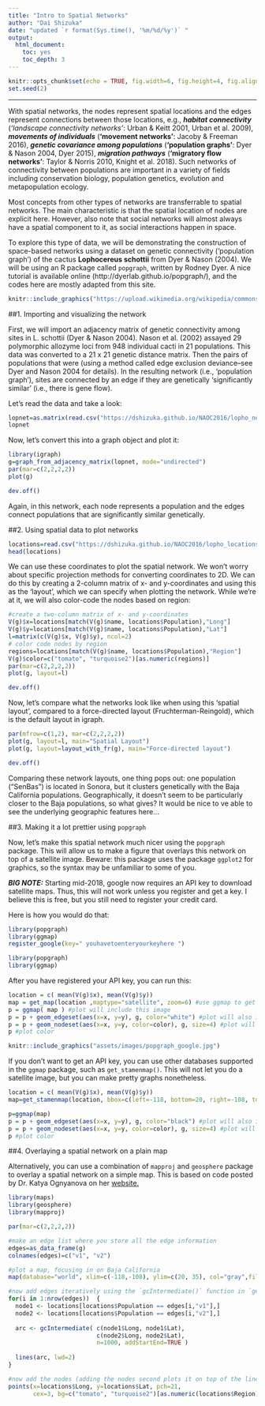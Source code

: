 ```yaml
---
title: "Intro to Spatial Networks"
author: "Dai Shizuka"
date: "updated `r format(Sys.time(), '%m/%d/%y')` "
output: 
  html_document:
    toc: yes
    toc_depth: 3
---
```


```r
knitr::opts_chunk$set(echo = TRUE, fig.width=6, fig.height=4, fig.align='center',warning=F, message = F)
set.seed(2)
```

---


With spatial networks, the nodes represent spatial locations and the edges represent connections between those locations, e.g., ***habitat connectivity*** (*‘landscape connectivity networks’*: Urban & Keitt 2001, Urban et al. 2009), ***movements of individuals*** (**‘movement networks’**: Jacoby & Freeman 2016), ***genetic covariance among populations*** (**‘population graphs’**: Dyer & Nason 2004, Dyer 2015), ***migration pathways*** (**‘migratory flow networks’**: Taylor & Norris 2010, Knight et al. 2018). Such networks of connectivity between populations are important in a variety of fields including conservation biology, population genetics, evolution and metapopulation ecology.

Most concepts from other types of networks are transferrable to spatial networks. The main characteristic is that the spatial location of nodes are explicit here. However, also note that social networks will almost always have a spatial component to it, as social interactions happen in space. 

To explore this type of data, we will be demonstrating the construction of space-based networks using a dataset on genetic connectivity (‘population graph’) of the cactus **Lophocereus schottii** from Dyer & Nason (2004). We will be using an R package called `popgraph`, written by Rodney Dyer. A nice tutorial is available online (http://dyerlab.github.io/popgraph/), and the codes here are mostly adapted from this site.

```r
knitr::include_graphics("https://upload.wikimedia.org/wikipedia/commons/thumb/7/76/P%C3%A1jara_La_Lajita_-_Oasis_Park_-_Pachycereus_schottii_01_ies.jpg/640px-P%C3%A1jara_La_Lajita_-_Oasis_Park_-_Pachycereus_schottii_01_ies.jpg")
```


##1. Importing and visualizing the network

First, we will import an adjacency matrix of genetic connectivity among sites in L. schottii (Dyer & Nason 2004). Nason et al. (2002) assayed 29 polymorphic allozyme loci from 948 individual cacti in 21 populations. This data was converted to a 21 x 21 genetic distance matrix. Then the pairs of populations that were (using a method called edge exclusion deviance--see Dyer and Nason 2004 for details). In the resulting network (i.e., ‘population graph’), sites are connected by an edge if they are genetically ‘significantly similar’ (i.e., there is gene flow).

Let’s read the data and take a look:

```r
lopnet=as.matrix(read.csv("https://dshizuka.github.io/NAOC2016/lopho_network.csv", header=T, row.names=1)) #From Dyer et al. 2004
lopnet
```

Now, let’s convert this into a graph object and plot it:
```r
library(igraph)
g=graph_from_adjacency_matrix(lopnet, mode="undirected") 
par(mar=c(2,2,2,2))
plot(g)
```
```r
dev.off()
```

Again, in this network, each node represents a population and the edges connect populations that are significantly similar genetically.

##2. Using spatial data to plot networks

```r
locations=read.csv("https://dshizuka.github.io/NAOC2016/lopho_locations.csv") 
head(locations)
```

We can use these coordinates to plot the spatial network. We won’t worry about specific projection methods for converting coordinates to 2D. We can do this by creating a 2-column matrix of x- and y-coordinates and using this as the ‘layout’, which we can specify when plotting the network. While we’re at it, we will also color-code the nodes based on region:

```r
#create a two-column matrix of x- and y-coordinates
V(g)$x=locations[match(V(g)$name, locations$Population),"Long"] 
V(g)$y=locations[match(V(g)$name, locations$Population),"Lat"] 
l=matrix(c(V(g)$x, V(g)$y), ncol=2)
# color code nodes by region
regions=locations[match(V(g)$name, locations$Population),"Region"] 
V(g)$color=c("tomato", "turquoise2")[as.numeric(regions)]
par(mar=c(2,2,2,2))
plot(g, layout=l)
```

```r
dev.off()
```


Now, let’s compare what the networks look like when using this ‘spatial layout’, compared to a force-directed layout (Fruchterman-Reingold), which is the default layout in igraph.

```r
par(mfrow=c(1,2), mar=c(2,2,2,2))
plot(g, layout=l, main="Spatial Layout")
plot(g, layout=layout_with_fr(g), main="Force-directed layout")
```

```r
dev.off()
```


Comparing these network layouts, one thing pops out: one population (“SenBas”) is located in Sonora, but it clusters genetically with the Baja California populations. Geographically, it doesn’t seem to be particularly closer to the Baja populations, so what gives? It would be nice to ve able to see the underlying geographic features here...

##3. Making it a lot prettier using `popgraph`

Now, let’s make this spatial network much nicer using the `popgraph` package. This will allow us to make a figure that overlays this network on top of a satellite image. 
Beware: this package uses the package `ggplot2` for graphics, so the syntax may be unfamiliar to some of you.

***BIG NOTE:*** Starting mid-2018, google now requires an API key to download satellite maps. Thus, this will not work unless you register and get a key. I believe this is free, but you still need to register your credit card. 

Here is how you would do that:
```r
library(popgraph)
library(ggmap)
register_google(key=" youhavetoenteryourkeyhere ")
```

```r
library(popgraph)
library(ggmap)
```
After you have registered your API key, you can run this:

```r
location = c( mean(V(g)$x), mean(V(g)$y))
map = get_map(location ,maptype="satellite", zoom=6) #use ggmap to get a satellite image of the study area.
p = ggmap( map ) #plot will include this image
p = p + geom_edgeset(aes(x=x, y=y), g, color="white") #plot will also include the network edges, in white
p = p + geom_nodeset(aes(x=x, y=y, color=color), g, size=4) #plot will also include the network nodes, color-coded by region
p #plot color
```

```r
knitr::include_graphics("assets/images/popgraph_google.jpg")
```

If you don't want to get an API key, you can use other databases supported in the `ggmap` package, such as `get_stamenmap()`. This will not let you do a satellite image, but you can make pretty graphs nonetheless.

```r
location = c( mean(V(g)$x), mean(V(g)$y))
map=get_stamenmap(location, bbox=c(left=-118, bottom=20, right=-108, top=35), zoom=6, source="stamen", maptype="terrain-background")

p=ggmap(map)
p = p + geom_edgeset(aes(x=x, y=y), g, color="black") #plot will also include the network edges, in white
p = p + geom_nodeset(aes(x=x, y=y, color=color), g, size=4) #plot will also include the network nodes, color-coded by region
p #plot color
```


##4. Overlaying a spatial network on a plain map

Alternatively, you can use a combination of `mapproj` and `geosphere` package to overlay a spatial network on a simple map. This is based on code posted by Dr. Katya Ognyanova on her [website.](http://kateto.net/network-visualization)

```r
library(maps)
library(geosphere)
library(mapproj)

par(mar=c(2,2,2,2))

#make an edge list where you store all the edge information
edges=as_data_frame(g)
colnames(edges)=c("v1", "v2")

#plot a map, focusing in on Baja California
map(database="world", xlim=c(-118,-108), ylim=c(20, 35), col="gray",fill=T)

#now add edges iteratively using the `gcIntermediate()` function in `geosphere`
for(i in 1:nrow(edges))  {
  node1 <- locations[locations$Population == edges[i,"v1"],]
  node2 <- locations[locations$Population == edges[i,"v2"],]
  
  arc <- gcIntermediate( c(node1$Long, node1$Lat), 
                         c(node2$Long, node2$Lat), 
                         n=1000, addStartEnd=TRUE )
  
  lines(arc, lwd=2)
}

#now add the nodes (adding the nodes second plots it on top of the lines, making it look nicer).
points(x=locations$Long, y=locations$Lat, pch=21, 
       cex=3, bg=c("tomato", "turquoise2")[as.numeric(locations$Region)])
```